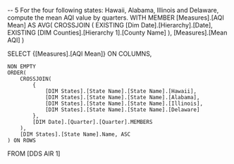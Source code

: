 -- 5 For the four following states: Hawaii, Alabama, Illinois and Delaware, compute the mean AQI value by quarters.
WITH 
MEMBER [Measures].[AQI Mean] AS
    AVG(
		CROSSJOIN (
			EXISTING [Dim Date].[Hierarchy].[Date], 
			EXISTING [DIM Counties].[Hierarchy 1].[County Name]
		),
		[Measures].[Mean AQI]
    )

SELECT 
    {[Measures].[AQI Mean]} ON COLUMNS,
    
    NON EMPTY 
    ORDER(
        CROSSJOIN(
            {
                [DIM States].[State Name].[State Name].[Hawaii],
                [DIM States].[State Name].[State Name].[Alabama],
                [DIM States].[State Name].[State Name].[Illinois],
                [DIM States].[State Name].[State Name].[Delaware]
            },
            [DIM Date].[Quarter].[Quarter].MEMBERS
        ),
        [DIM States].[State Name].Name, ASC
    ) ON ROWS
FROM [DDS AIR 1]